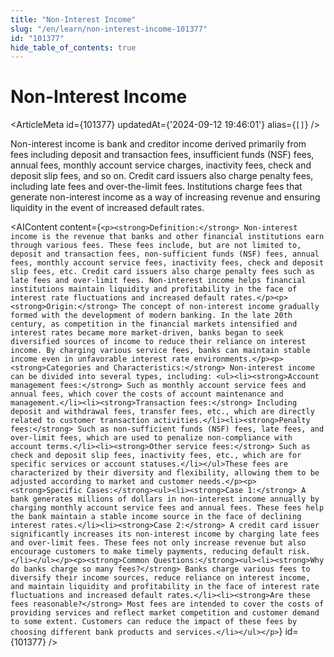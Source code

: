 ```yaml
---
title: "Non-Interest Income"
slug: "/en/learn/non-interest-income-101377"
id: "101377"
hide_table_of_contents: true
---
```



# Non-Interest Income

<ArticleMeta id={101377} updatedAt={'2024-09-12 19:46:01'} alias={`[]`} />
<div className='border-solid border-b border-t-0 my-4 border-[var(--ifm-color-gray-300)]' />

Non-interest income is bank and creditor income derived primarily from fees including deposit and transaction fees, insufficient funds (NSF) fees, annual fees, monthly account service charges, inactivity fees, check and deposit slip fees, and so on. Credit card issuers also charge penalty fees, including late fees and over-the-limit fees. Institutions charge fees that generate non-interest income as a way of increasing revenue and ensuring liquidity in the event of increased default rates.

<AIContent content={`<p><strong>Definition:</strong> Non-interest income is the revenue that banks and other financial institutions earn through various fees. These fees include, but are not limited to, deposit and transaction fees, non-sufficient funds (NSF) fees, annual fees, monthly account service fees, inactivity fees, check and deposit slip fees, etc. Credit card issuers also charge penalty fees such as late fees and over-limit fees. Non-interest income helps financial institutions maintain liquidity and profitability in the face of interest rate fluctuations and increased default rates.</p><p><strong>Origin:</strong> The concept of non-interest income gradually formed with the development of modern banking. In the late 20th century, as competition in the financial markets intensified and interest rates became more market-driven, banks began to seek diversified sources of income to reduce their reliance on interest income. By charging various service fees, banks can maintain stable income even in unfavorable interest rate environments.</p><p><strong>Categories and Characteristics:</strong> Non-interest income can be divided into several types, including: <ul><li><strong>Account management fees:</strong> Such as monthly account service fees and annual fees, which cover the costs of account maintenance and management.</li><li><strong>Transaction fees:</strong> Including deposit and withdrawal fees, transfer fees, etc., which are directly related to customer transaction activities.</li><li><strong>Penalty fees:</strong> Such as non-sufficient funds (NSF) fees, late fees, and over-limit fees, which are used to penalize non-compliance with account terms.</li><li><strong>Other service fees:</strong> Such as check and deposit slip fees, inactivity fees, etc., which are for specific services or account statuses.</li></ul>These fees are characterized by their diversity and flexibility, allowing them to be adjusted according to market and customer needs.</p><p><strong>Specific Cases:</strong><ul><li><strong>Case 1:</strong> A bank generates millions of dollars in non-interest income annually by charging monthly account service fees and annual fees. These fees help the bank maintain a stable income source in the face of declining interest rates.</li><li><strong>Case 2:</strong> A credit card issuer significantly increases its non-interest income by charging late fees and over-limit fees. These fees not only increase revenue but also encourage customers to make timely payments, reducing default risk.</li></ul></p><p><strong>Common Questions:</strong><ul><li><strong>Why do banks charge so many fees?</strong> Banks charge various fees to diversify their income sources, reduce reliance on interest income, and maintain liquidity and profitability in the face of interest rate fluctuations and increased default rates.</li><li><strong>Are these fees reasonable?</strong> Most fees are intended to cover the costs of providing services and reflect market competition and customer demand to some extent. Customers can reduce the impact of these fees by choosing different bank products and services.</li></ul></p>`} id={101377} />
